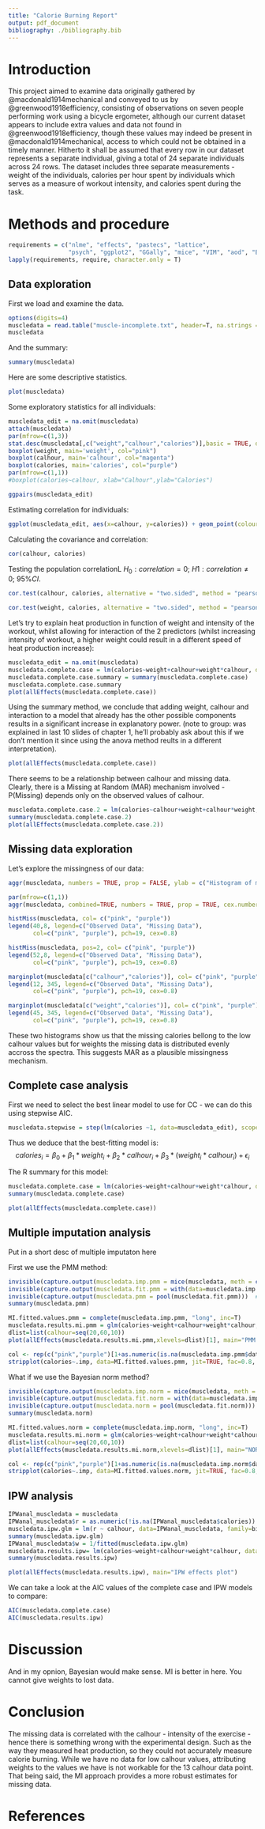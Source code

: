 ```yaml
---
title: "Calorie Burning Report"
output: pdf_document
bibliography: ./bibliography.bib
---
```


# Introduction

This project aimed to examine data originally gathered by @macdonald1914mechanical and conveyed to us by @greenwood1918efficiency, consisting of observations on seven people performing work using a bicycle ergometer, although our current dataset appears to include extra values and data not found in @greenwood1918efficiency, though these values may indeed be present in @macdonald1914mechanical, access to which could not be obtained in a timely manner. Hitherto it shall be assumed that every row in our dataset represents a separate individual, giving a total of 24 separate individuals across 24 rows. The dataset includes three separate measurements - weight of the individuals, calories per hour spent by individuals which serves as a measure of workout intensity, and calories spent during the task.

# Methods and procedure

```r
requirements = c("nlme", "effects", "pastecs", "lattice", 
                 "psych", "ggplot2", "GGally", "mice", "VIM", "aod", "BaM", "lme4", "ipw")
lapply(requirements, require, character.only = T)
```

## Data exploration
First we load and examine the data.
```r
options(digits=4)
muscledata = read.table("muscle-incomplete.txt", header=T, na.strings = "NA")
muscledata
```

And the summary:

```r
summary(muscledata)
```

Here are some descriptive statistics.

```r
plot(muscledata)
```

Some exploratory statistics for all individuals:

```r
muscledata_edit = na.omit(muscledata)
attach(muscledata)
par(mfrow=c(1,3))
stat.desc(muscledata[,c("weight","calhour","calories")],basic = TRUE, desc = TRUE)
boxplot(weight, main='weight', col="pink")
boxplot(calhour, main='calhour', col="magenta")
boxplot(calories, main='calories', col="purple")
par(mfrow=c(1,1))
#boxplot(calories~calhour, xlab="Calhour",ylab="Calories")
```

```r
ggpairs(muscledata_edit)
```

Estimating correlation for individuals:

```r
ggplot(muscledata_edit, aes(x=calhour, y=calories)) + geom_point(colour="magenta") + geom_smooth(colour="purple", method="lm") + ggtitle("calhour vs. calories")
```

Calculating the covariance and correlation:

```r
cor(calhour, calories)
```

Testing the population correlationL $H_0:correlation=0$; $H1:correlation \neq 0;$ $95\%CI$.

```r
cor.test(calhour, calories, alternative = "two.sided", method = "pearson")
```

```r
cor.test(weight, calories, alternative = "two.sided", method = "pearson")
```




Let's try to explain heat production in function of weight and intensity of the workout, whilst allowing for interaction of the 2 predictors (whilst increasing intensity of workout, a higher weight could result in a different speed of heat production increase):
```r
muscledata_edit = na.omit(muscledata)
muscledata.complete.case = lm(calories~weight+calhour+weight*calhour, data=muscledata_edit)
muscledata.complete.case.summary = summary(muscledata.complete.case)
muscledata.complete.case.summary
plot(allEffects(muscledata.complete.case))
```

Using the summary method, we conclude that adding weight, calhour and interaction to a model that already has the other possible components results in a significant increase in explanatory power. (note to group: was explained in last 10 slides of chapter 1, he'll probably ask about this if we don't mention it since using the anova method reults in a different interpretation).



```r
plot(allEffects(muscledata.complete.case))
```

There seems to be a relationship between calhour and missing data. Clearly, there is a Missing at Random (MAR) mechanism involved - P(Missing) depends only on the observed values of calhour.

```r
muscledata.complete.case.2 = lm(calories~calhour+weight+calhour*weight, data=muscledata_edit)
summary(muscledata.complete.case.2)
plot(allEffects(muscledata.complete.case.2))
```


## Missing data exploration

Let's explore the missingness of our data:

```r
aggr(muscledata, numbers = TRUE, prop = FALSE, ylab = c("Histogram of missing data", "Pattern"), col= c("pink", "purple"))
```


```r
par(mfrow=c(1,1))
aggr(muscledata, combined=TRUE, numbers = TRUE, prop = TRUE, cex.numbers=0.87, varheight = FALSE)

histMiss(muscledata, col= c("pink", "purple"))
legend(40,8, legend=c("Observed Data", "Missing Data"),
       col=c("pink", "purple"), pch=19, cex=0.8)

histMiss(muscledata, pos=2, col= c("pink", "purple"))
legend(52,8, legend=c("Observed Data", "Missing Data"),
       col=c("pink", "purple"), pch=19, cex=0.8)

marginplot(muscledata[c("calhour","calories")], col= c("pink", "purple"))
legend(12, 345, legend=c("Observed Data", "Missing Data"),
       col=c("pink", "purple"), pch=19, cex=0.8)

marginplot(muscledata[c("weight","calories")], col= c("pink", "purple"))
legend(45, 345, legend=c("Observed Data", "Missing Data"),
       col=c("pink", "purple"), pch=19, cex=0.8)
```

These two histograms show us that the missing calories bellong to the low calhour values but for weights the missing data is distributed evenly accross the spectra. This suggests MAR as a plausible missingness mechanism.

## Complete case analysis

First we need to select the best linear model to use for CC - we can do this using stepwise AIC.

```r
muscledata.stepwise = step(lm(calories ~1, data=muscledata_edit), scope=~weight+calhour+weight*calhour, direction="both")
```

Thus we deduce that the best-fitting model is:
$$
calories_i = \beta_0 + \beta_1*weight_i + \beta_2*calhour_i + \beta_3*(weight_i*calhour_i) + \epsilon_i
$$

The R summary for this model:

```r
muscledata.complete.case = lm(calories~weight+calhour+weight*calhour, data=muscledata_edit)
summary(muscledata.complete.case)
```

```r
plot(allEffects(muscledata.complete.case))
```


## Multiple imputation analysis

Put in a short desc of multiple imputaton here

First we use the PMM method:

```r
invisible(capture.output(muscledata.imp.pmm = mice(muscledata, meth = c("", "", "pmm"), m=100))) # imputation of different values, 100 different complete datasets
invisible(capture.output(muscledata.fit.pmm = with(data=muscledata.imp.pmm, exp=glm(calories~weight+calhour+weight*calhour))))  # analysis, creating a Q for each imputed dataset
invisible(capture.output(muscledata.pmm = pool(muscledata.fit.pmm)))  # pooling the Qs together to create one estimate Q mean. if Q are approx normally distributed, we calculate mean over all Q and sum the within and between imputation variance using Rubins method
summary(muscledata.pmm)
```


```r
MI.fitted.values.pmm = complete(muscledata.imp.pmm, "long", inc=T)
muscledata.results.mi.pmm = glm(calories~weight+calhour+weight*calhour, data=MI.fitted.values.pmm)
dlist=list(calhour=seq(20,60,10))
plot(allEffects(muscledata.results.mi.pmm,xlevels=dlist)[1], main="PMM effects plot")
```

```r
col <- rep(c("pink","purple")[1+as.numeric(is.na(muscledata.imp.pmm$data$calories))],101)
stripplot(calories~.imp, data=MI.fitted.values.pmm, jit=TRUE, fac=0.8, col=col, pch=20, cex=1.4, xlab="Imputation number", main="Original data vs. generated data (PMM)")
```
What if we use the Bayesian norm method?

```r
invisible(capture.output(muscledata.imp.norm = mice(muscledata, meth = c("", "", "norm"), m=100))) # imputation of different values, 100 different complete datasets
invisible(capture.output(muscledata.fit.norm = with(data=muscledata.imp.norm, exp=glm(calories~weight+calhour+weight*calhour))))  # analysis, creating a Q for each imputed dataset
invisible(capture.output(muscledata.norm = pool(muscledata.fit.norm)))  # pooling the Qs together to create one estimate Q mean. if Q are approx normally distributed, we calculate mean over all Q and sum the within and between imputation variance using Rubins method
summary(muscledata.norm)
```


```r
MI.fitted.values.norm = complete(muscledata.imp.norm, "long", inc=T)
muscledata.results.mi.norm = glm(calories~weight+calhour+weight*calhour, data=MI.fitted.values.norm)
dlist=list(calhour=seq(20,60,10))
plot(allEffects(muscledata.results.mi.norm,xlevels=dlist)[1], main="NORM effects plot")
```

```r
col <- rep(c("pink","purple")[1+as.numeric(is.na(muscledata.imp.norm$data$calories))],101)
stripplot(calories~.imp, data=MI.fitted.values.norm, jit=TRUE, fac=0.8, col=col, pch=20, cex=1.4, xlab="Imputation number", main="Original data vs. generated data (NORM)")
```

## IPW analysis


```r
IPWanal_muscledata = muscledata
IPWanal_muscledata$r = as.numeric(!is.na(IPWanal_muscledata$calories))
muscledata.ipw.glm = lm(r ~ calhour, data=IPWanal_muscledata, family=binomial)
summary(muscledata.ipw.glm)
IPWanal_muscledata$w = 1/fitted(muscledata.ipw.glm)
muscledata.results.ipw= lm(calories~weight+calhour+weight*calhour, data=IPWanal_muscledata, weights=muscledata$w)
summary(muscledata.results.ipw)
```

```r
plot(allEffects(muscledata.results.ipw), main="IPW effects plot")
```

We can take a look at the AIC values of the complete case and IPW models to compare:

```r
AIC(muscledata.complete.case)
AIC(muscledata.results.ipw)
```
 


# Discussion

And in my opnion, Bayesian would make sense. MI is better in here. You cannot give weights to lost data. 

# Conclusion

The missing data is correlated with the calhour - intensity of the exercise - hence there is something wrong with the experimental design. Such as the way they measured heat production, so they could not accurately measure calorie burning. While we have no data for low calhour values, attributing weights to the values we have is not workable for the 13 calhour data point. That being said, the MI approach provides a more robust estimates for missing data.

# References

